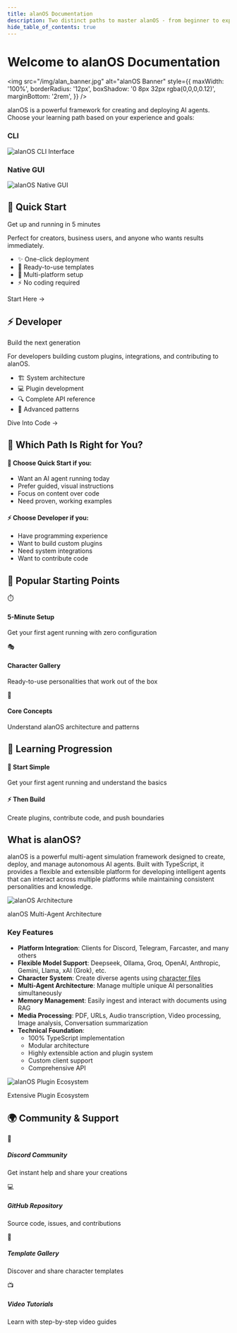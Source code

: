 ```yaml
---
title: alanOS Documentation
description: Two distinct paths to master alanOS - from beginner to expert, we've got you covered
hide_table_of_contents: true
---
```



# Welcome to alanOS Documentation

<img
  src="/img/alan_banner.jpg"
  alt="alanOS Banner"
  style={{
    maxWidth: '100%',
    borderRadius: '12px',
    boxShadow: '0 8px 32px rgba(0,0,0,0.12)',
    marginBottom: '2rem',
  }}
/>

alanOS is a powerful framework for creating and deploying AI agents. Choose your learning path based on your experience and goals:

<div className="row margin-top--lg margin-bottom--lg">
  <div className="col col--6">
    <div style={{ textAlign: 'center' }}>
      <h3 style={{ marginBottom: '1rem' }}>CLI</h3>
      <img
        src="/img/cli.jpg"
        alt="alanOS CLI Interface"
        style={{ maxWidth: '100%', borderRadius: '8px', boxShadow: '0 4px 20px rgba(0,0,0,0.15)' }}
      />
    </div>
  </div>
  <div className="col col--6">
    <div style={{ textAlign: 'center' }}>
      <h3 style={{ marginBottom: '1rem' }}>Native GUI</h3>
      <img
        src="/img/gui.jpg"
        alt="alanOS Native GUI"
        style={{ maxWidth: '100%', borderRadius: '8px', boxShadow: '0 4px 20px rgba(0,0,0,0.15)' }}
      />
    </div>
  </div>
</div>

<div className="row margin-top--lg">
  <div className="col col--6">
    <div
      className="card shadow--md"
      style={{
        background: 'linear-gradient(135deg, #667eea 0%, #764ba2 100%)',
        color: 'white',
        borderRadius: '12px',
      }}
    >
      <div className="card__header">
        <h2 style={{ color: 'white' }}>🚀 Quick Start</h2>
        <p className="subtitle" style={{ color: 'rgba(255,255,255,0.9)' }}>
          Get up and running in 5 minutes
        </p>
      </div>
      <div className="card__body">
        <p style={{ color: 'rgba(255,255,255,0.95)' }}>
          Perfect for creators, business users, and anyone who wants results immediately.
        </p>
        <ul style={{ color: 'rgba(255,255,255,0.9)' }}>
          <li>✨ One-click deployment</li>
          <li>🎯 Ready-to-use templates</li>
          <li>📱 Multi-platform setup</li>
          <li>⚡ No coding required</li>
        </ul>
      </div>
      <div className="card__footer">
        <Link
          className="button button--secondary button--lg button--block"
          style={{
            background: 'rgba(255,255,255,0.2)',
            backdropFilter: 'blur(10px)',
            border: '1px solid rgba(255,255,255,0.3)',
            color: 'white',
          }}
          to="/docs/simple/getting-started/quick-start"
        >
          Start Here →
        </Link>
      </div>
    </div>
  </div>

  <div className="col col--6">
    <div
      className="card shadow--md"
      style={{
        background: 'linear-gradient(135deg, #4facfe 0%, #00f2fe 100%)',
        color: 'white',
        borderRadius: '12px',
      }}
    >
      <div className="card__header">
        <h2 style={{ color: 'white' }}>⚡ Developer</h2>
        <p className="subtitle" style={{ color: 'rgba(255,255,255,0.9)' }}>
          Build the next generation
        </p>
      </div>
      <div className="card__body">
        <p style={{ color: 'rgba(255,255,255,0.95)' }}>
          For developers building custom plugins, integrations, and contributing to alanOS.
        </p>
        <ul style={{ color: 'rgba(255,255,255,0.9)' }}>
          <li>🏗️ System architecture</li>
          <li>💻 Plugin development</li>
          <li>🔍 Complete API reference</li>
          <li>🚀 Advanced patterns</li>
        </ul>
      </div>
      <div className="card__footer">
        <Link
          className="button button--secondary button--lg button--block"
          style={{
            background: 'rgba(255,255,255,0.2)',
            backdropFilter: 'blur(10px)',
            border: '1px solid rgba(255,255,255,0.3)',
            color: 'white',
          }}
          to="/docs/technical/architecture/overview"
        >
          Dive Into Code →
        </Link>
      </div>
    </div>
  </div>
</div>

## 🧭 Which Path Is Right for You?

<div className="row margin-top--lg">
  <div className="col col--12">
    <div
      style={{
        background:
          'linear-gradient(135deg, rgba(255,255,255,0.1) 0%, rgba(255,255,255,0.05) 100%)',
        backdropFilter: 'blur(10px)',
        border: '1px solid rgba(255,255,255,0.1)',
        borderRadius: '12px',
        padding: '24px',
      }}
    >
      <div className="row">
        <div className="col col--6">
          <h4>🚀 Choose Quick Start if you:</h4>
          <ul>
            <li>Want an AI agent running today</li>
            <li>Prefer guided, visual instructions</li>
            <li>Focus on content over code</li>
            <li>Need proven, working examples</li>
          </ul>
        </div>
        <div className="col col--6">
          <h4>⚡ Choose Developer if you:</h4>
          <ul>
            <li>Have programming experience</li>
            <li>Want to build custom plugins</li>
            <li>Need system integrations</li>
            <li>Want to contribute code</li>
          </ul>
        </div>
      </div>
    </div>
  </div>
</div>

## 🌟 Popular Starting Points

<div className="row margin-top--lg">
  <div className="col col--4">
    <Link
      className="card padding--lg hover-lift"
      to="/docs/simple/getting-started/quick-start"
      style={{ height: '100%', textDecoration: 'none' }}
    >
      <div style={{ fontSize: '2.5rem', textAlign: 'center', marginBottom: '12px' }}>⏱️</div>
      <h4>5-Minute Setup</h4>
      <p style={{ color: '#666', fontSize: '0.9rem' }}>
        Get your first agent running with zero configuration
      </p>
    </Link>
  </div>
  <div className="col col--4">
    <Link
      className="card padding--lg hover-lift"
      to="/docs/simple/templates/gallery"
      style={{ height: '100%', textDecoration: 'none' }}
    >
      <div style={{ fontSize: '2.5rem', textAlign: 'center', marginBottom: '12px' }}>🎭</div>
      <h4>Character Gallery</h4>
      <p style={{ color: '#666', fontSize: '0.9rem' }}>
        Ready-to-use personalities that work out of the box
      </p>
    </Link>
  </div>
  <div className="col col--4">
    <Link
      className="card padding--lg hover-lift"
      to="/docs/technical/architecture/core-concepts"
      style={{ height: '100%', textDecoration: 'none' }}
    >
      <div style={{ fontSize: '2.5rem', textAlign: 'center', marginBottom: '12px' }}>🧠</div>
      <h4>Core Concepts</h4>
      <p style={{ color: '#666', fontSize: '0.9rem' }}>
        Understand alanOS architecture and patterns
      </p>
    </Link>
  </div>
</div>

## 🎯 Learning Progression

<div className="margin-top--lg">
  <div
    style={{
      background: 'linear-gradient(90deg, #667eea 0%, #4facfe 100%)',
      height: '4px',
      borderRadius: '2px',
      marginBottom: '20px',
    }}
  ></div>
  <div className="row">
    <div className="col col--6 text--center">
      <h4>🚀 Start Simple</h4>
      <p>Get your first agent running and understand the basics</p>
    </div>
    <div className="col col--6 text--center">
      <h4>⚡ Then Build</h4>
      <p>Create plugins, contribute code, and push boundaries</p>
    </div>
  </div>
</div>

## What is alanOS?

alanOS is a powerful multi-agent simulation framework designed to create, deploy, and manage autonomous AI agents. Built with TypeScript, it provides a flexible and extensible platform for developing intelligent agents that can interact across multiple platforms while maintaining consistent personalities and knowledge.

<div style={{ textAlign: 'center', margin: '2rem 0' }}>
  <img
    src="/img/alan-architecture.jpg"
    alt="alanOS Architecture"
    style={{ maxWidth: '100%', borderRadius: '12px', boxShadow: '0 8px 32px rgba(0,0,0,0.12)' }}
  />
  <p style={{ fontSize: '0.9rem', color: '#666', marginTop: '0.5rem', fontStyle: 'italic' }}>
    alanOS Multi-Agent Architecture
  </p>
</div>

### Key Features

- **Platform Integration**: Clients for Discord, Telegram, Farcaster, and many others
- **Flexible Model Support**: Deepseek, Ollama, Groq, OpenAI, Anthropic, Gemini, Llama, xAI (Grok), etc.
- **Character System**: Create diverse agents using [character files](https://github.com/alanOS/characterfile)
- **Multi-Agent Architecture**: Manage multiple unique AI personalities simultaneously
- **Memory Management**: Easily ingest and interact with documents using RAG
- **Media Processing**: PDF, URLs, Audio transcription, Video processing, Image analysis, Conversation summarization
- **Technical Foundation**:
  - 100% TypeScript implementation
  - Modular architecture
  - Highly extensible action and plugin system
  - Custom client support
  - Comprehensive API

<div style={{ textAlign: 'center', margin: '2rem 0' }}>
  <img
    src="/img/montage-plugins.jpg"
    alt="alanOS Plugin Ecosystem"
    style={{ maxWidth: '100%', borderRadius: '12px', boxShadow: '0 8px 32px rgba(0,0,0,0.12)' }}
  />
  <p style={{ fontSize: '0.9rem', color: '#666', marginTop: '0.5rem', fontStyle: 'italic' }}>
    Extensive Plugin Ecosystem
  </p>
</div>

## 🌍 Community & Support

<div className="row margin-top--lg">
  <div className="col col--3">
    <Link
      className="card padding--md text--center"
      to="https://discord.gg/alanos"
      style={{ textDecoration: 'none', height: '100%' }}
    >
      <div style={{ fontSize: '2rem', marginBottom: '8px' }}>💬</div>
      <h5>Discord Community</h5>
      <p style={{ fontSize: '0.85rem', color: '#666' }}>
        Get instant help and share your creations
      </p>
    </Link>
  </div>
  <div className="col col--3">
    <Link
      className="card padding--md text--center"
      to="https://github.com/alanOS/alan"
      style={{ textDecoration: 'none', height: '100%' }}
    >
      <div style={{ fontSize: '2rem', marginBottom: '8px' }}>💻</div>
      <h5>GitHub Repository</h5>
      <p style={{ fontSize: '0.85rem', color: '#666' }}>Source code, issues, and contributions</p>
    </Link>
  </div>
  <div className="col col--3">
    <Link
      className="card padding--md text--center"
      to="/docs/simple/templates/gallery"
      style={{ textDecoration: 'none', height: '100%' }}
    >
      <div style={{ fontSize: '2rem', marginBottom: '8px' }}>🎨</div>
      <h5>Template Gallery</h5>
      <p style={{ fontSize: '0.85rem', color: '#666' }}>Discover and share character templates</p>
    </Link>
  </div>
  <div className="col col--3">
    <Link
      className="card padding--md text--center"
      to="https://youtube.com/@alanos"
      style={{ textDecoration: 'none', height: '100%' }}
    >
      <div style={{ fontSize: '2rem', marginBottom: '8px' }}>📺</div>
      <h5>Video Tutorials</h5>
      <p style={{ fontSize: '0.85rem', color: '#666' }}>Learn with step-by-step video guides</p>
    </Link>
  </div>
</div>

<style>
  {`
.hover-lift:hover {
  transform: translateY(-4px);
  transition: transform 0.2s ease;
  box-shadow: 0 8px 25px rgba(0,0,0,0.15);
}

.card {
  transition: all 0.2s ease;
}
`}
</style>
